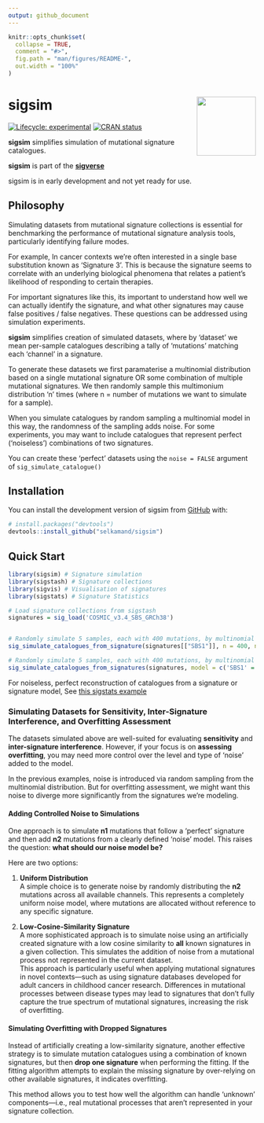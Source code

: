 ```yaml
---
output: github_document
---
```


<!-- README.md is generated from README.Rmd. Please edit that file -->

```r
knitr::opts_chunk$set(
  collapse = TRUE,
  comment = "#>",
  fig.path = "man/figures/README-",
  out.width = "100%"
)
```

# sigsim <img src="man/figures/sigsim_hex_96dpi.png" align="right" height="120" />

<!-- badges: start -->
[![Lifecycle: experimental](https://img.shields.io/badge/lifecycle-experimental-orange.svg)](https://lifecycle.r-lib.org/articles/stages.html#experimental)
[![CRAN status](https://www.r-pkg.org/badges/version/sigsim)](https://CRAN.R-project.org/package=sigsim)
<!-- badges: end -->

**sigsim** simplifies simulation of mutational signature catalogues. 

**sigsim** is part of the [**sigverse**](https://github.com/selkamand/sigverse)

sigsim is in early development and not yet ready for use.

## Philosophy

Simulating datasets from mutational signature collections is essential for benchmarking the performance of mutational signature analysis tools, particularly identifying failure modes.

For example, In cancer contexts we're often interested in a single base substitution known as 'Signature 3'. This is because the signature seems to correlate with an underlying biological phenomena that relates a patient's likelihood of responding to certain therapies.

For important signatures like this, its important to understand how well we can actually identify the signature, and what other signatures may cause false positives / false negatives. These questions can be addressed using simulation experiments.


**sigsim** simplifies creation of simulated datasets, where by 'dataset' we mean per-sample catalogues describing a tally of 'mutations' matching each 'channel' in a signature.

To generate these datasets we first paramaterise a multinomial distribution based on a single mutational signature OR some combination of multiple mutational signatures. We then randomly sample this multimonium distribution 'n' times (where n = number of mutations we want to simulate for a sample).

When you simulate catalogues by random sampling a multinomial model in this way, the randomness of the sampling adds noise. For some experiments, you may want to include catalogues that represent perfect ('noiseless') combinations of two signatures.

You can create these 'perfect' datasets using the `noise = FALSE` argument of `sig_simulate_catalogue()`


## Installation

You can install the development version of sigsim from [GitHub](https://github.com/) with:

``` r
# install.packages("devtools")
devtools::install_github("selkamand/sigsim")
```

## Quick Start


```r
library(sigsim) # Signature simulation
library(sigstash) # Signature collections
library(sigvis) # Visualisation of signatures
library(sigstats) # Signature Statistics

# Load signature collections from sigstash
signatures = sig_load('COSMIC_v3.4_SBS_GRCh38')


# Randomly simulate 5 samples, each with 400 mutations, by multinomial random sampling of SBS1
sig_simulate_catalogues_from_signature(signatures[["SBS1"]], n = 400, n_catalogues = 5)

# Randomly simulate 5 samples, each with 400 mutations, by multinomial random sampling of a signature derived by addition of 30% SBS1 and 70 %SBS3
sig_simulate_catalogues_from_signatures(signatures, model = c('SBS1' = 0.3, 'SBS3' = 0.7), n = 400, n_catalogues = 5)
```

For noiseless, perfect reconstruction of catalogues from a signature or signature model, See [this sigstats example](https://github.com/selkamand/sigstats?tab=readme-ov-file#reconstruct-a-mutation-catalogue-from-a-signature-model)


### Simulating Datasets for Sensitivity, Inter-Signature Interference, and Overfitting Assessment

The datasets simulated above are well-suited for evaluating **sensitivity** and **inter-signature interference**. However, if your focus is on **assessing overfitting**, you may need more control over the level and type of 'noise' added to the model. 

In the previous examples, noise is introduced via random sampling from the multinomial distribution. But for overfitting assessment, we might want this noise to diverge more significantly from the signatures we're modeling.

#### Adding Controlled Noise to Simulations

One approach is to simulate **n1** mutations that follow a 'perfect' signature and then add **n2** mutations from a clearly defined 'noise' model. This raises the question: **what should our noise model be?**

Here are two options:

1. **Uniform Distribution**  
   A simple choice is to generate noise by randomly distributing the **n2** mutations across all available channels. This represents a completely uniform noise model, where mutations are allocated without reference to any specific signature.

2. **Low-Cosine-Similarity Signature**  
   A more sophisticated approach is to simulate noise using an artificially created signature with a low cosine similarity to **all** known signatures in a given collection. This simulates the addition of noise from a mutational process not represented in the current dataset.  
   This approach is particularly useful when applying mutational signatures in novel contexts—such as using signature databases developed for adult cancers in childhood cancer research. Differences in mutational processes between disease types may lead to signatures that don't fully capture the true spectrum of mutational signatures, increasing the risk of overfitting.

#### Simulating Overfitting with Dropped Signatures

Instead of artificially creating a low-similarity signature, another effective strategy is to simulate mutation catalogues using a combination of known signatures, but then **drop one signature** when performing the fitting. If the fitting algorithm attempts to explain the missing signature by over-relying on other available signatures, it indicates overfitting.

This method allows you to test how well the algorithm can handle 'unknown' components—i.e., real mutational processes that aren't represented in your signature collection.


